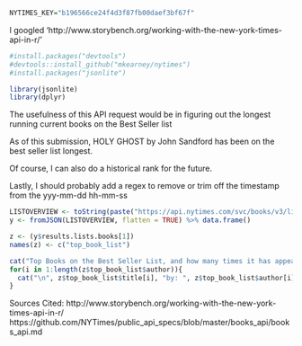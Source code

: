 ```r
NYTIMES_KEY="b196566ce24f4d3f87fb00daef3bf67f"
```

I googled 'http://www.storybench.org/working-with-the-new-york-times-api-in-r/'
```r
#install.packages("devtools")
#devtools::install_github("mkearney/nytimes")
#install.packages("jsonlite")
```
```r
library(jsonlite)
library(dplyr)
```
The usefulness of this API request would be in figuring out the longest running current books on the Best Seller list

As of this submission, HOLY GHOST by John Sandford has been on the best seller list longest.

Of course, I can also do a historical rank for the future.

Lastly, I should probably add a regex to remove or trim off the timestamp from the yyy-mm-dd hh-mm-ss
```r
LISTOVERVIEW <- toString(paste("https://api.nytimes.com/svc/books/v3/lists/overview/2018-11-02.json?api-key=", NYTIMES_KEY, sep=""))
y <- fromJSON(LISTOVERVIEW, flatten = TRUE) %>% data.frame()

z <- (y$results.lists.books[1])
names(z) <- c("top_book_list")

cat("Top Books on the Best Seller List, and how many times it has appeared on the list:")
for(i in 1:length(z$top_book_list$author)){
  cat("\n", z$top_book_list$title[i], "by: ", z$top_book_list$author[i], " has been on the best seller list for",            z$top_book_list$weeks_on_list[i], "weeks", "as of", z$top_book_list$created_date[i])
}
```




Sources Cited:
http://www.storybench.org/working-with-the-new-york-times-api-in-r/
https://github.com/NYTimes/public_api_specs/blob/master/books_api/books_api.md
